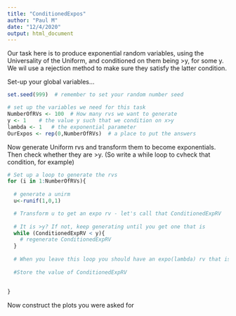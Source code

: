 ```yaml
---
title: "ConditionedExpos"
author: "Paul M"
date: "12/4/2020"
output: html_document
---
```


Our task here is to produce exponential random variables, using the Universality of the Uniform, and conditioned on them being >y, for some y. We wil use a rejection method to make sure they satisfy the latter condition.

Set-up your global variables...
```r
set.seed(999)  # remember to set your random number seed

# set up the variables we need for this task
NumberOfRVs <- 100  # How many rvs we want to generate
y <- 1    # the value y such that we condition on x>y
lambda <- 1   # the exponential parameter
OurExpos <- rep(0,NumberOfRVs)  # a place to put the answers
```


Now generate Uniform rvs and transform them to become exponentials. Then check whether they are >y.
(So write a while loop to cvheck that condition, for example)
```r
# Set up a loop to generate the rvs
for (i in 1:NumberOfRVs){
  
  # generate a unirm
  u<-runif(1,0,1)

  # Transform u to get an expo rv - let's call that ConditionedExpRV
 
  # It is >y? If not, keep generating until you get one that is
  while (ConditionedExpRV < y){
    # regenerate ConditionedExpRV
  }
  
  # When you leave this loop you should have an expo(lambda) rv that is >y
  
  #Store the value of ConditionedExpRV
  
  
}
```

Now construct the plots you were asked for
```r

```
